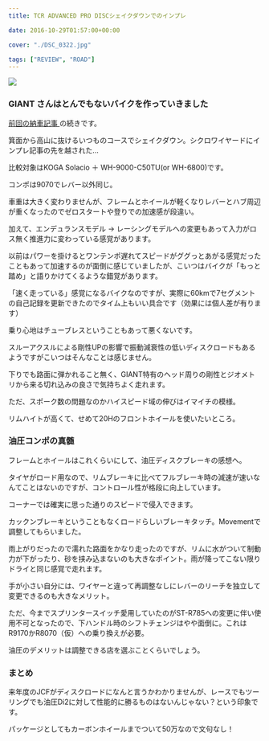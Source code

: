 ---
title: TCR ADVANCED PRO DISCシェイクダウンでのインプレ

date: 2016-10-29T01:57:00+00:00

cover: "./DSC_0322.jpg"

tags: ["REVIEW", "ROAD"]
---

![ ](./DSC_0322.jpg)

### GIANT さんはとんでもないバイクを作っていきました

<a href="/2016/10/tcr-advanced-pro-disc.html" target="_blank">
  前回の納車記事
</a>
の続きです。

箕面から高山に抜けるいつものコースでシェイクダウン。シクロワイヤードにインプレ記事の先を越された…

比較対象はKOGA Solacio ＋ WH-9000-C50TU(or WH-6800)です。

コンポは9070でレバー以外同じ。

車重は大きく変わりませんが、フレームとホイールが軽くなりレバーとハブ周辺が重くなったのでゼロスタートや登りでの加速感が段違い。

加えて、エンデュランスモデル → レーシングモデルへの変更もあって入力がロス無く推進力に変わっている感覚があります。

以前はパワーを掛けるとワンテンポ遅れてスピードがググっとあがる感覚だったこともあって加速するのが面倒に感じていましたが、こいつはバイクが「もっと踏め」と語りかけてくるような錯覚があります。

「速く走っている」感覚になるバイクなのですが、実際に60kmで7セグメントの自己記録を更新できたのでタイム上もいい具合です（効果には個人差が有ります）

乗り心地はチューブレスということもあって悪くないです。

スルーアクスルによる剛性UPの影響で振動減衰性の低いディスクロードもあるようですがこいつはそんなことは感じません。

下りでも路面に弾かれること無く、GIANT特有のヘッド周りの剛性とジオメトリから来る切れ込みの良さで気持ちよく走れます。

ただ、スポーク数の問題なのかハイスピード域の伸びはイマイチの模様。

リムハイトが高くて、せめて20Hのフロントホイールを使いたいところ。

### 油圧コンポの真髄

フレームとホイールはこれくらいにして、油圧ディスクブレーキの感想へ。

タイヤがロード用なので、リムブレーキに比べてフルブレーキ時の減速が速いなんてことはないのですが、コントロール性が格段に向上しています。

コーナーでは確実に思った通りのスピードで侵入できます。

カックンブレーキということもなくロードらしいブレーキタッチ。Movementで調整してもらいました。

雨上がりだったので濡れた路面をかなり走ったのですが、リムに水がついて制動力が下がったり、砂を挟み込まないのも大きなポイント。雨が降ってこない限りドライと同じ感覚で走れます。

手が小さい自分には、ワイヤーと違って再調整なしにレバーのリーチを独立して変更できるのも大きなメリット。

ただ、今までスプリンタースイッチ愛用していたのがST-R785への変更に伴い使用不可となったので、下ハンドル時のシフトチェンジはやや面倒に。これはR9170かR8070（仮）への乗り換えが必要。

油圧のデメリットは調整できる店を選ぶことくらいでしょう。

### まとめ

来年度のJCFがディスクロードになんと言うかわかりませんが、レースでもツーリングでも油圧Di2に対して性能的に勝るものはないんじゃない？という印象です。

パッケージとしてもカーボンホイールまでついて50万なので文句なし！

<Amzn asin="B00VHJLCWS">
